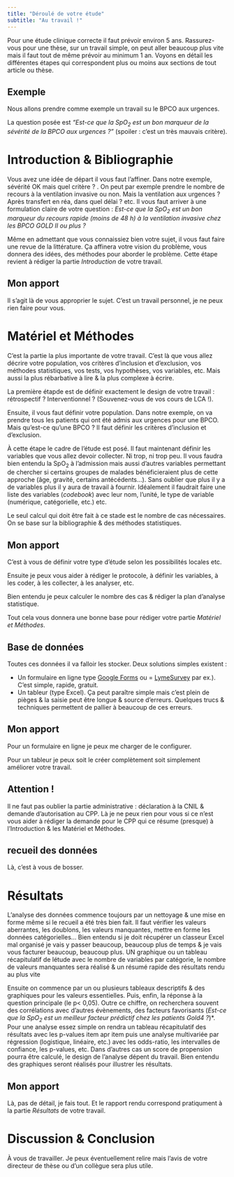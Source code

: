 ```yaml
---
title: "Déroulé de votre étude"
subtitle: "Au travail !"
---
```



Pour une étude clinique correcte il faut prévoir environ 5 ans. Rassurez-vous pour une thèse, sur un travail simple, on peut aller beaucoup plus vite mais il faut tout de même prévoir au minimum 1 an. Voyons en détail les différentes étapes qui correspondent plus ou moins aux sections de tout article ou thèse. 


::: {.callout-note}
## Exemple

Nous allons prendre comme exemple un travail su le BPCO aux urgences. 

La question posée est *"Est-ce que la SpO~2~ est un bon marqueur de la sévérité de la BPCO aux urgences ?"* (spoiler : c'est un très mauvais critère).
:::

# Introduction & Bibliographie

Vous avez une idée de départ il vous faut l'affiner. Dans notre exemple, sévérité OK mais quel critère ? . On peut par exemple prendre le nombre de recours à la ventilation invasive ou non. Mais la ventilation aux urgences ? Après transfert en réa, dans quel délai ? etc. Il vous faut arriver à une formulation claire de votre question : *Est-ce que la SpO~2~ est un bon marqueur du recours rapide (moins de 48 h) à la ventilation invasive chez les BPCO GOLD II ou plus ?*

Même en admettant que vous connaissiez bien votre sujet, il vous faut faire une revue de la littérature. Ça affinera votre vision du problème, vous donnera des idées, des méthodes pour aborder le problème. Cette étape revient à rédiger la partie *Introduction* de votre travail.

::: {.callout-tip}
## Mon apport

Il s'agit là de vous approprier le sujet. C'est un travail personnel, je ne peux rien faire pour vous. 
:::

# Matériel et Méthodes

C'est la partie la plus importante de votre travail. C'est là que vous allez décrire votre population, vos critères d'inclusion et d'exclusion, vos méthodes statistiques, vos tests, vos hypothèses, vos variables, etc. Mais aussi la plus rébarbative à lire & la plus complexe à écrire.

La première étapde est de définir exactement le design de votre travail : rétrospectif ? Interventionnel ? (Souvenez-vous de vos cours de LCA !). 

Ensuite, il vous faut définir votre population. Dans notre exemple, on va prendre tous les patients qui ont été admis aux urgences pour une BPCO. Mais qu'est-ce qu'une BPCO ? Il faut définir les critères d'inclusion et d'exclusion.

À cette étape le cadre de l'étude est posé. Il faut maintenant définir les variables que vous allez devoir collecter. Ni trop, ni trop peu. Il vous faudra bien entendu la SpO~2~ à l'admission mais aussi d'autres variables permettant de chercher si certains groupes de malades bénéficieraient plus de cette approche (âge, gravité, certains antécédents...). Sans oublier que plus il y a de variables plus il y aura de travail à fournir. Idéalement il faudrait faire une liste des variables (*codebook*) avec leur nom, l'unité, le type de variable (numérique, catégorielle, etc.) etc. 

Le seul calcul qui doit être fait à ce stade est le nombre de cas nécessaires. On se base sur la bibliographie & des méthodes statistiques.

::: {.callout-tip}
## Mon apport

C'est à vous de définir votre type d'étude selon les possibilités locales etc.

Ensuite je peux vous aider à rédiger le protocole, à définir les variables, à les coder, à les collecter, à les analyser, etc. 

Bien entendu je peux calculer le nombre des cas & rédiger la plan d'analyse statistique. 
:::

Tout cela vous donnera une bonne base pour rédiger votre partie *Matériel et Méthodes*.

## Base de données

Toutes ces données il va falloir les stocker. Deux solutions simples existent : 

- Un formulaire en ligne type [Google Forms](https://www.google.fr/intl/fr/forms/about/) ou = [LymeSurvey](https://www.limesurvey.org/fr) par ex.). C'est simple, rapide, gratuit.  
- Un tableur (type Excel). Ça peut paraître simple mais c'est plein de pièges & la saisie peut être longue & source d'erreurs. Quelques trucs & techniques permettent de pallier à beaucoup de ces erreurs.

::: {.callout-tip}
## Mon apport

Pour un formulaire en ligne je peux me charger de le configurer. 

Pour un tableur je peux soit le créer complètement soit simplement améliorer votre travail. 
:::

::: {.callout-warning}
## Attention !

Il ne faut pas oublier la partie administrative : déclaration à la CNIL & demande d'autorisation au CPP. Là je ne peux rien pour vous si ce n'est vous aider à rédiger la demande pour le CPP qui ce résume (presque) à l'Introduction & les Matériel et Méthodes.
:::

## recueil des données

Là, c'est à vous de bosser. 

# Résultats

L'analyse des données commence toujours par un nettoyage & une mise en forme même si le recueil a été très bien fait. Il faut vérifier les valeurs aberrantes, les doublons, les valeurs manquantes, mettre en forme les données catégorielles... Bien entendu si je doit récupérer un classeur Excel mal organisé je vais y passer beaucoup, beaucoup plus de temps  &  je vais vous facturer beaucoup, beaucoup plus. UN graphique ou un tableau récapitulatif de létude avec le nombre de variables par catégorie, le nombre de valeurs manquantes sera réalisé & un résumé rapide des résultats rendu au plus vite

Ensuite on commence par un ou plusieurs tableaux descriptifs & des graphiques pour les valeurs essentielles. Puis, enfin, la réponse à la question principale (le p< 0,05). Outre ce chiffre, on recherchera souvent des corrélations avec d'autres évènements, des facteurs  favorisants (*Est-ce que la SpO~2~ est un meilleur facteur prédictif chez les patients Gold4 ?*)*. Pour une analyse essez simple on rendra un tableau récapitulatif des résultats avec les p-values item apr item puis une analyse multivariée par régression (logistique, linéaire, etc.) avec les odds-ratio, les intervalles de confiance, les p-values, etc. Dans d'autres cas un score de propension pourra être calculé, le design de l'analyse dépent du travail. Bien entendu des graphiques seront réalisés pour illustrer les résultats.

::: {.callout-tip}
## Mon apport

Là, pas de détail, je fais tout. Et le rapport rendu correspond pratiqument à la partie *Résultats* de votre travail.
:::

# Discussion & Conclusion

À  vous de travailler. Je peux éventuellement relire mais l'avis de votre directeur de thèse ou d'un collègue sera plus utile.




